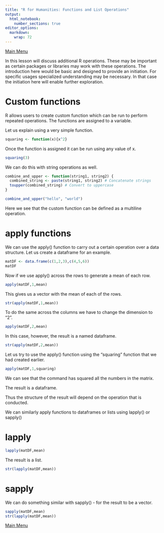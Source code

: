```yaml
---
title: "R for Humanities: Functions and List Operations"
output: 
  html_notebook: 
    number_sections: true
editor_options: 
  markdown: 
    wrap: 72
---
```


[Main
Menu](https://htmlpreview.github.io/?https://github.com/argentenum/Rworkshop/blob/master/notebooks/RforHumanities.nb.html)

In this lesson will discuss additional R operations. These may be important as certain packages or libraries may work with these operations. The introduction here would be basic and designed to provide an initiation. For specific usages specialized understanding may be necessary. In that case the initiation here will enable further exploration.

# Custom functions

R allows users to create custom function which can be run to perform repeated operations. The functions are assigned to a variable.

Let us explain using a very simple function.

```r
squaring <- function(x){x^2}
```

Once the function is assigned it can be run using any value of x.

```r
squaring(3)
```

We can do this with string operations as well.

```r
combine_and_upper <- function(string1, string2) {
  combined_string <- paste(string1, string2) # Concatenate strings
  toupper(combined_string) # Convert to uppercase
}

combine_and_upper("hello", "world")

```
Here we see that the custom function can be defined as a multiline operation.

# apply functions

We can use the apply() function to carry out a certain operation over a data structure. Let us create a dataframe for an example.

```r
matDF <- data.frame(c(1,2,3),c(4,5,6))
matDF
```

Now if we use apply() across the rows to generate a mean of each row.

```r
apply(matDF,1,mean)
```
This gives us a vector with the mean of each of the rows.

```r
str(apply(matDF,1,mean))
```

To do the same across the columns we have to change the dimension to "2".

```r
apply(matDF,2,mean)
```
In this case, however, the result is a named dataframe.

```r
str(apply(matDF,2,mean))
```
Let us try to use the apply() function using the "squaring" function that we had created earlier.

```r
apply(matDF,1,squaring)
```
We can see that the command has squared all the numbers in the matrix.

The result is a dataframe.

Thus the structure of the result will depend on the operation that is conducted.

We can similarly apply functions to dataframes or lists using lapply() or sapply()

# lapply

```r
lapply(matDF,mean)
```
The result is a list.

```r
str(lapply(matDF,mean))
```
# sapply

We can do something similar with sapply() - for the result to be a vector.

```r
sapply(matDF,mean)
str(lapply(matDF,mean))
```


[Main
Menu](https://htmlpreview.github.io/?https://github.com/argentenum/Rworkshop/blob/master/notebooks/RforHumanities.nb.html)
